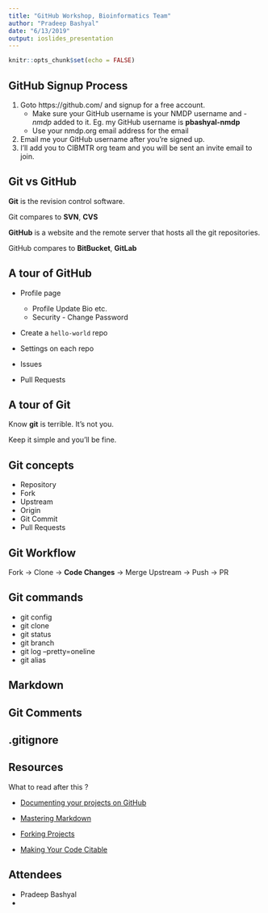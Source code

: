 ```yaml
---
title: "GitHub Workshop, Bioinformatics Team"
author: "Pradeep Bashyal"
date: "6/13/2019"
output: ioslides_presentation
---
```


```r
knitr::opts_chunk$set(echo = FALSE)
```

## GitHub Signup Process

1. Goto https://github.com/ and signup for a free account. 
	- Make sure your GitHub username is your NMDP username and *-nmdp* added to it. Eg. my GitHub username is **pbashyal-nmdp** 
	- Use your nmdp.org email address for the email
2. Email me your GitHub username after you're signed up.
3. I'll add you to CIBMTR org team and you will be sent an invite email to join.

## Git vs GitHub

**Git** is the revision control software.

Git compares to **SVN**, **CVS**

**GitHub** is a website and the remote server that hosts all the git repositories.

GitHub compares to **BitBucket**, **GitLab** 

## A tour of GitHub

- Profile page
  - Profile Update Bio etc.
  - Security - Change Password
  
- Create a `hello-world` repo
  
- Settings on each repo

- Issues

- Pull Requests

## A tour of Git

Know **git** is terrible. It's not you.

Keep it simple and you'll be fine.

## Git concepts

- Repository
- Fork
- Upstream
- Origin
- Git Commit
- Pull Requests

## Git Workflow

Fork -> Clone -> **Code Changes** -> Merge Upstream -> Push -> PR 

## Git commands 

- git config
- git clone
- git status
- git branch
- git log --pretty=oneline
- git alias

## Markdown

## Git Comments

## .gitignore

## Resources

What to read after this ?

- [Documenting your projects on GitHub](https://guides.github.com/features/wikis/)

- [Mastering Markdown](https://guides.github.com/features/mastering-markdown/)

- [Forking Projects](https://guides.github.com/activities/forking/)

- [Making Your Code Citable](https://guides.github.com/activities/citable-code/)

## Attendees

- Pradeep Bashyal
- <Your Name>